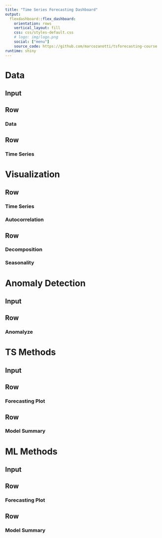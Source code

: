 ```yaml
---
title: "Time Series Forecasting Dashboard"
output: 
  flexdashboard::flex_dashboard:
    orientation: rows
    vertical_layout: fill
    css: css/styles-default.css
    # logo: img/logo.png
    social: ["menu"]
    source_code: https://github.com/marcozanotti/tsforecasting-course
runtime: shiny
---
```




Data {data-orientation=rows}  
=======================================================================
<!-- data-navmenu="Data" -->

Input {.sidebar}
-----------------------------------------------------------------------

Row {data-height=500}
---------------------------------------------------------------

### Data

Row {data-height=500}
---------------------------------------------------------------

### Time Series {.no-padding}



Visualization {data-navmenu="Analyze" data-orientation=rows}
=======================================================================

Row {data-height=400}
---------------------------------------------------------------

### Time Series {.no-padding}

### Autocorrelation {.no-padding}

Row {data-height=600}
---------------------------------------------------------------

### Decomposition {.no-padding}

### Seasonality {.no-padding}



Anomaly Detection {data-navmenu="Analyze" data-orientation=rows}
=======================================================================

Input {.sidebar}
-----------------------------------------------------------------------

Row {data-height=100}
---------------------------------------------------------------

### Anomalyze {.no-padding}



TS Methods {data-navmenu="Forecast" data-orientation=rows}
=======================================================================

Input {.sidebar}
-----------------------------------------------------------------------

Row {data-height=700}
---------------------------------------------------------------

### Forecasting Plot {.no-padding}

Row {data-height=300}
---------------------------------------------------------------

### Model Summary {.no-padding}



ML Methods {data-navmenu="Forecast" data-orientation=rows}
=======================================================================

Input {.sidebar}
-----------------------------------------------------------------------

Row {data-height=700}
---------------------------------------------------------------

### Forecasting Plot {.no-padding}

Row {data-height=300}
---------------------------------------------------------------

### Model Summary {.no-padding}


